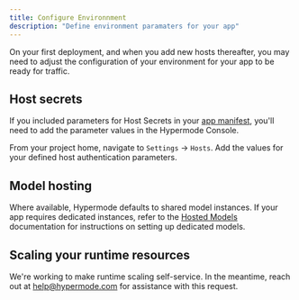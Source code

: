 ```yaml
---
title: Configure Environnment
description: "Define environment paramaters for your app"
---
```


On your first deployment, and when you add new hosts thereafter, you may need to adjust the configuration of your environment for your app to be ready for traffic.

## Host secrets

If you included parameters for Host Secrets in your [app manifest](/modus/app-manifest), you'll need to add the parameter values in the Hypermode Console.

From your project home, navigate to `Settings` → `Hosts`. Add the values for your defined host authentication parameters.

## Model hosting

Where available, Hypermode defaults to shared model instances. If your app requires dedicated instances, refer to the [Hosted Models](/modus/hosted-models) documentation for instructions on setting up dedicated models.

## Scaling your runtime resources

We're working to make runtime scaling self-service. In the meantime, reach out at [help@hypermode.com](mailto:help@hypermode.com) for assistance with this request.
